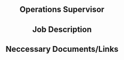 <div style="text-align: center;">
# Operations Supervisor 
</div>


<div style="text-align: center;">
## Job Description 
</div>




<div style="text-align: center;">
## Neccessary Documents/Links
</div>

